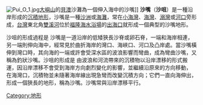 {{otheruses|subject=一種地形|other=名為沙嘴的地方|沙咀 (消歧義)}}
{{Unreferenced|time=2007-10-10T11:32:57+00:00 }}
{{擴充|time=2007-12-14}}
[[File:Pui_O_1.jpg|thumb]][[大嶼山|大嶼山]]的[[貝澳|貝澳]]沙灘為一個伸入海中的沙嘴]]
'''沙嘴'''（'''沙咀'''）是一種沿岸形成的[[沉積地形|沉積地形]]，沙嘴是一種[[沙洲|沙洲]]或[[海灘|海灘]]，常在[[小海灣|小海灣]]、[[海灣|海灣]]、[[溺灣|溺灣]]或[[河口|河口]]旁形成，[[台灣|台灣]]東北角[[雙溪河|雙溪河]]位於[[福隆海水浴場|福隆海水浴場]]的[[出海口|出海口]]就形成一個典型的沙嘴地形。

沙咀的形成過程是
沙嘴是一道沿岸的低矮狹長沙脊或卵石脊，一端和海岸相連，另一端則伸向海中，經常見於曲折海岸的灣口、海峽口、河口及凸岸處。當沙嘴橫伸到灣口時，其向海的一端或許會受深水區的波浪影響而彎曲，成為彎曲沙嘴，又稱為釣狀沙嘴。沙咀的形成是 由波浪和河流帶來的沉積物以沿岸漂移的形式搬運，因沿岸漂移不會受到海岸方向劇烈變化的影響，並繼續沿原來的方向移動， 在海灣口，沉積物並未隨著海岸線出現急彎而改變沉積方向；它們一直向海伸出，形成一個狹長的地形，稱為沙嘴。沙嘴常與沿岸漂移平行。
 

{{沿海地区地理}}
{{Authority control}}
{{geo-term-stub}}
[[Category:地形|Category:地形]]